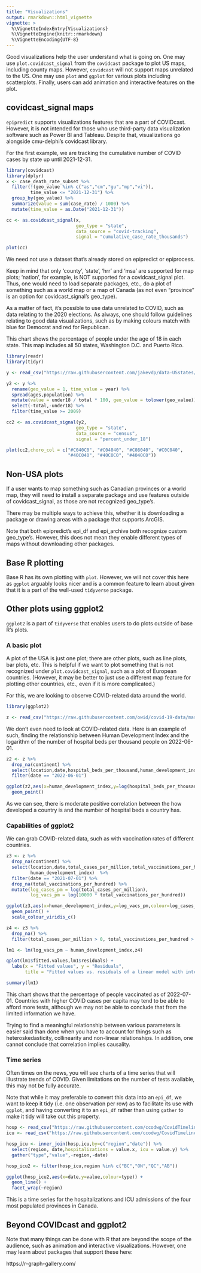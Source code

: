 ```yaml
---
title: "Visualizations"
output: rmarkdown::html_vignette
vignette: >
  %\VignetteIndexEntry{Visualizations}
  %\VignetteEngine{knitr::rmarkdown}
  %\VignetteEncoding{UTF-8}
---
```


Good visualizations help the user understand what is going on. One may use
`plot.covidcast_signal` from the `covidcast` package to plot US maps, including
county maps. However, `covidcast` will not support maps unrelated to the US.
One may use `plot` and `ggplot` for various plots
including scatterplots. Finally, users can add animation and interactive
features on the plot.

## covidcast_signal maps

`epipredict` supports visualizations features that are a part of COVIDcast.
However, it is not intended for
those who use third-party data visualization software such as Power BI and
Tableau. Despite that, visualizations go alongside cmu-delphi's covidcast
library.

For the first example, we are tracking the cumulative number of COVID cases
by state up until 2021-12-31.

```r
library(covidcast)
library(dplyr)
x <- case_death_rate_subset %>%
  filter(!(geo_value %in% c("as","cm","gu","mp","vi")),
         time_value <= "2021-12-31") %>%
  group_by(geo_value) %>%
  summarize(value = sum(case_rate) / 1000) %>%
  mutate(time_value = as.Date("2021-12-31"))

cc <- as.covidcast_signal(x,
                          geo_type = "state",
                          data_source = "covid-tracking",
                          signal = "cumulative_case_rate_thousands")

plot(cc)
```

We need not use a dataset that's already stored on epipredict or epiprocess.

Keep in mind that only 'county', 'state', 'hrr' and 'msa' are supported
for map plots; 'nation', for example, is NOT supported for a covidcast_signal 
plot. Thus, one would need to load separate packages, etc., do a plot of
something such as a world map or a map of Canada (as not even "province"
is an option for covidcast_signal's geo_type).

As a matter of fact, it's possible to use data unrelated to COVID,
such as data relating to the 2020 elections. As always, one should follow
guidelines relating to good data visualizations, such as by making colours
match with blue for Democrat and red for Republican.

This chart shows the percentage of people under the age of 18 in each state.
This map includes all 50 states, Washington D.C. and Puerto Rico.

```r
library(readr)
library(tidyr)

y <- read_csv("https://raw.githubusercontent.com/jakevdp/data-USstates/master/state-population.csv")

y2 <- y %>%
  rename(geo_value = 1, time_value = year) %>%
  spread(ages,population) %>%
  mutate(value = under18 / total * 100, geo_value = tolower(geo_value)) %>%
  select(-total,-under18) %>%
  filter(time_value >= 2009)

cc2 <- as.covidcast_signal(y2,
                          geo_type = "state",
                          data_source = "census",
                          signal = "percent_under_18")

plot(cc2,choro_col = c("#C040C0", "#C04040", "#C08040", "#C0C040",
                       "#40C040", "#40C0C0", "#4040C0"))
```

## Non-USA plots

If a user wants to map something such as Canadian provinces or a world map,
they will need to install a separate package and use features outside of
covidcast_signal, as those are not recognized geo_type's.

There may be multiple ways to achieve this, whether it is downloading a package
or drawing areas with a package that supports ArcGIS.

Note that both epipredict's epi_df and epi_archive both recognize custom
geo_type's. However, this does not mean they enable different types of maps
without downloading other packages.

## Base R plotting

Base R has its own plotting with `plot`. However, we will not cover this here
as `ggplot` arguably looks nicer and is a common feature to learn about given
that it is a part of the well-used `tidyverse` package.

## Other plots using ggplot2

`ggplot2` is a part of `tidyverse` that enables users to do plots outside of
base R's plots.

### A basic plot

A plot of the USA is just one plot; there are other plots, such as line plots,
bar plots, etc. This is helpful if we want to plot something that is not
recognized under `plot.covidcast_signal`, such as a plot of European countries.
(However, it may be better to just use a different map feature for plotting
other countries, etc., even if it is more complicated.)

For this, we are looking to observe COVID-related data around the world.

```r
library(ggplot2)

z <- read_csv("https://raw.githubusercontent.com/owid/covid-19-data/master/public/data/owid-covid-data.csv")
```

We don't even need to look at COVID-related data. Here is an example of such,
finding the relationship between Human Development Index and the logarithm of
the number of hospital beds per thousand people on 2022-06-01.

```r
z2 <- z %>%
  drop_na(continent) %>%
  select(location,date,hospital_beds_per_thousand,human_development_index) %>%
  filter(date == "2022-06-01") 

ggplot(z2,aes(x=human_development_index,y=log(hospital_beds_per_thousand))) +
  geom_point()
```
As we can see, there is moderate
positive correlation between the how developed a country is and the number
of hospital beds a country has.

### Capabilities of ggplot2

We can grab COVID-related data, such as with vaccination rates of different
countries.

```r
z3 <- z %>%
  drop_na(continent) %>%
  select(location,date,total_cases_per_million,total_vaccinations_per_hundred,
         human_development_index)  %>%
  filter(date == "2021-07-01") %>%
  drop_na(total_vaccinations_per_hundred) %>%
  mutate(log_cases_pm = log(total_cases_per_million),
         log_vacs_pm = log(10000 * total_vaccinations_per_hundred))

ggplot(z3,aes(x=human_development_index,y=log_vacs_pm,colour=log_cases_pm)) +
  geom_point() +
  scale_colour_viridis_c()

z4 <- z3 %>%
  drop_na() %>%
  filter(total_cases_per_million > 0, total_vaccinations_per_hundred > 0)

lm1 <- lm(log_vacs_pm ~ human_development_index,z4)

qplot(lm1$fitted.values,lm1$residuals) +
  labs(x = "Fitted values", y = "Residuals",
       title = "Fitted values vs. residuals of a linear model with interaction")

summary(lm1)
```
This chart shows that the percentage of people vaccinated as of 2022-07-01.
Countries with higher COVID cases per capita may tend to be able to afford more
tests, although we may not be able to conclude that from the limited information
we have.

Trying to find a meaningful relationship between various parameters is easier
said than done when you have to account for things such as heteroskedasticity,
collinearity and non-linear relationships. In addition, one cannot conclude that
correlation implies causality.

### Time series

Often times on the news, you will see charts of a time series that will
illustrate trends of COVID. Given limitations on the number of tests available,
this may not be fully accurate.

Note that while it may preferable to convert this data into an `epi_df`,
we want to keep it tidy (i.e. one observation per row) as to facilitate its
use with `ggplot`, and having converting it to an `epi_df` rather than using
`gather` to make it tidy will take out this property.

```r
hosp <- read_csv("https://raw.githubusercontent.com/ccodwg/CovidTimelineCanada/main/data/pt/hospitalizations_pt.csv")
icu <- read_csv("https://raw.githubusercontent.com/ccodwg/CovidTimelineCanada/main/data/pt/icu_pt.csv")

hosp_icu <- inner_join(hosp,icu,by=c("region","date")) %>%
  select(region, date,hospitalizations = value.x, icu = value.y) %>%
  gather("type","value",-region,-date)

hosp_icu2 <- filter(hosp_icu,region %in% c("BC","ON","QC","AB"))

ggplot(hosp_icu2,aes(x=date,y=value,colour=type)) +
  geom_line() +
  facet_wrap(~region)
```

This is a time series for the hospitalizations and ICU admissions of the four
most populated provinces in Canada.

## Beyond COVIDcast and ggplot2

Note that many things can be done with R that are beyond the scope of the
audience, such as animation and interactive visualizations. However, one may
learn about packages that support these here:

https://r-graph-gallery.com/

